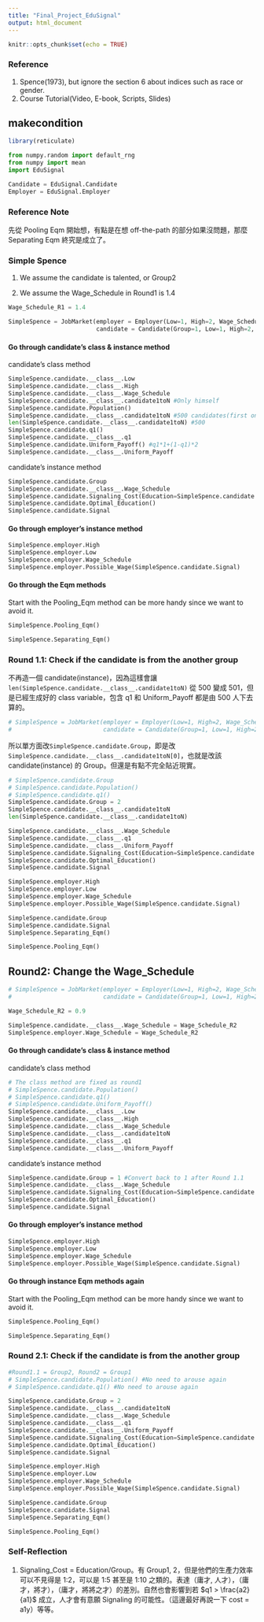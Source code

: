 ```yaml
---
title: "Final_Project_EduSignal"
output: html_document
---
```


```r
knitr::opts_chunk$set(echo = TRUE)
```

### Reference

1. Spence(1973), but ignore the section 6 about indices such as race or gender.
2. Course Tutorial(Video, E-book, Scripts, Slides)

## makecondition

```r
library(reticulate)
```

```python
from numpy.random import default_rng
from numpy import mean
import EduSignal
```

```python
Candidate = EduSignal.Candidate
Employer = EduSignal.Employer
```

### Reference Note

先從 Pooling Eqm 開始想，有點是在想 off-the-path 的部分如果沒問題，那麼 Separating Eqm 終究是成立了。

### Simple Spence

1. We assume the candidate is talented, or Group2

2. We assume the Wage_Schedule in Round1 is 1.4

```python
Wage_Schedule_R1 = 1.4
```

```python
SimpleSpence = JobMarket(employer = Employer(Low=1, High=2, Wage_Schedule=Wage_Schedule_R1),
                         candidate = Candidate(Group=1, Low=1, High=2, Wage_Schedule=Wage_Schedule_R1))
```

#### Go through candidate's class & instance method 

candidate's class method 
```python
SimpleSpence.candidate.__class__.Low
SimpleSpence.candidate.__class__.High
SimpleSpence.candidate.__class__.Wage_Schedule
SimpleSpence.candidate.__class__.candidate1toN #Only himself
SimpleSpence.candidate.Population()
SimpleSpence.candidate.__class__.candidate1toN #500 candidates(first one is the main character)
len(SimpleSpence.candidate.__class__.candidate1toN) #500
SimpleSpence.candidate.q1()
SimpleSpence.candidate.__class__.q1 
SimpleSpence.candidate.Uniform_Payoff() #q1*1+(1-q1)*2
SimpleSpence.candidate.__class__.Uniform_Payoff
```

candidate's instance method 
```python
SimpleSpence.candidate.Group
SimpleSpence.candidate.__class__.Wage_Schedule
SimpleSpence.candidate.Signaling_Cost(Education=SimpleSpence.candidate.__class__.Wage_Schedule)
SimpleSpence.candidate.Optimal_Education()
SimpleSpence.candidate.Signal
```

#### Go through employer's instance method 

```python
SimpleSpence.employer.High
SimpleSpence.employer.Low
SimpleSpence.employer.Wage_Schedule
SimpleSpence.employer.Possible_Wage(SimpleSpence.candidate.Signal)
```

#### Go through the Eqm methods

Start with the Pooling_Eqm method can be more handy since we want to avoid it.
```python
SimpleSpence.Pooling_Eqm()
```

```python
SimpleSpence.Separating_Eqm()
```

### Round 1.1: Check if the candidate is from the another group

不再造一個 candidate(instance)，因為這樣會讓 `len(SimpleSpence.candidate.__class__.candidate1toN)` 從 500 變成 501，但是已經生成好的 class variable，包含 q1 和 Uniform_Payoff 都是由 500 人下去算的。
```python
# SimpleSpence = JobMarket(employer = Employer(Low=1, High=2, Wage_Schedule=1.4),
#                          candidate = Candidate(Group=1, Low=1, High=2, Wage_Schedule=1.4))
```

所以單方面改`SimpleSpence.candidate.Group`，即是改`SimpleSpence.candidate.__class__.candidate1toN[0]`，也就是改該 candidate(instance) 的 Group。但還是有點不完全貼近現實。
```python
# SimpleSpence.candidate.Group
# SimpleSpence.candidate.Population()
# SimpleSpence.candidate.q1()
SimpleSpence.candidate.Group = 2
SimpleSpence.candidate.__class__.candidate1toN
len(SimpleSpence.candidate.__class__.candidate1toN)

SimpleSpence.candidate.__class__.Wage_Schedule
SimpleSpence.candidate.__class__.q1
SimpleSpence.candidate.__class__.Uniform_Payoff
SimpleSpence.candidate.Signaling_Cost(Education=SimpleSpence.candidate.__class__.Wage_Schedule)
SimpleSpence.candidate.Optimal_Education()
SimpleSpence.candidate.Signal
```

```python
SimpleSpence.employer.High
SimpleSpence.employer.Low
SimpleSpence.employer.Wage_Schedule
SimpleSpence.employer.Possible_Wage(SimpleSpence.candidate.Signal)
```

```python
SimpleSpence.candidate.Group
SimpleSpence.candidate.Signal
SimpleSpence.Separating_Eqm()
```

```python
SimpleSpence.Pooling_Eqm()
```

## Round2: Change the Wage_Schedule

```python
# SimpleSpence = JobMarket(employer = Employer(Low=1, High=2, Wage_Schedule=Wage_Schedule_R2),
#                          candidate = Candidate(Group=1, Low=1, High=2, Wage_Schedule=Wage_Schedule_R2))
```

```python
Wage_Schedule_R2 = 0.9
```

```python
SimpleSpence.candidate.__class__.Wage_Schedule = Wage_Schedule_R2
SimpleSpence.employer.Wage_Schedule = Wage_Schedule_R2
```

#### Go through candidate's class & instance method 

candidate's class method 
```python
# The class method are fixed as round1
# SimpleSpence.candidate.Population()
# SimpleSpence.candidate.q1() 
# SimpleSpence.candidate.Uniform_Payoff()
SimpleSpence.candidate.__class__.Low
SimpleSpence.candidate.__class__.High
SimpleSpence.candidate.__class__.Wage_Schedule
SimpleSpence.candidate.__class__.candidate1toN
SimpleSpence.candidate.__class__.q1 
SimpleSpence.candidate.__class__.Uniform_Payoff
```

candidate's instance method 
```python
SimpleSpence.candidate.Group = 1 #Convert back to 1 after Round 1.1
SimpleSpence.candidate.__class__.Wage_Schedule
SimpleSpence.candidate.Signaling_Cost(Education=SimpleSpence.candidate.__class__.Wage_Schedule)
SimpleSpence.candidate.Optimal_Education()
SimpleSpence.candidate.Signal
```

#### Go through employer's instance method 

```python
SimpleSpence.employer.High
SimpleSpence.employer.Low
SimpleSpence.employer.Wage_Schedule
SimpleSpence.employer.Possible_Wage(SimpleSpence.candidate.Signal)
```

#### Go through instance Eqm methods again

Start with the Pooling_Eqm method can be more handy since we want to avoid it.
```python
SimpleSpence.Pooling_Eqm()
```

```python
SimpleSpence.Separating_Eqm()
```

### Round 2.1: Check if the candidate is from the another group

```python
#Round1.1 = Group2, Round2 = Group1
# SimpleSpence.candidate.Population() #No need to arouse again
# SimpleSpence.candidate.q1() #No need to arouse again

SimpleSpence.candidate.Group = 2 
SimpleSpence.candidate.__class__.candidate1toN
SimpleSpence.candidate.__class__.Wage_Schedule
SimpleSpence.candidate.__class__.q1
SimpleSpence.candidate.__class__.Uniform_Payoff
SimpleSpence.candidate.Signaling_Cost(Education=SimpleSpence.candidate.__class__.Wage_Schedule)
SimpleSpence.candidate.Optimal_Education()
SimpleSpence.candidate.Signal
```

```python
SimpleSpence.employer.High
SimpleSpence.employer.Low
SimpleSpence.employer.Wage_Schedule
SimpleSpence.employer.Possible_Wage(SimpleSpence.candidate.Signal)
```

```python
SimpleSpence.candidate.Group
SimpleSpence.candidate.Signal
SimpleSpence.Separating_Eqm()
```

```python
SimpleSpence.Pooling_Eqm()
```

### Self-Reflection

1. Signaling_Cost = Education/Group。有 Group1, 2，但是他們的生產力效率可以不見得是 1:2，可以是 1:5 甚至是 1:10 之類的。表達（庸才, 人才），（庸才，將才），（庸才，將將之才）的差別。自然也會影響到若 $q1 > \frac{a2}{a1}$ 成立，人才會有意願 Signaling 的可能性。（這邊最好再說一下 cost = a1y）等等。





